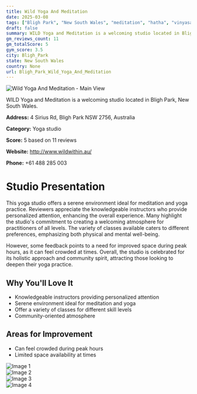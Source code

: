 ```yaml
---
title: Wild Yoga And Meditation
date: 2025-03-08
tags: ["Bligh Park", "New South Wales", "meditation", "hatha", "vinyasa", "welcoming", "community-oriented", "Bligh Park"]  
draft: false
summary: WILD Yoga and Meditation is a welcoming studio located in Bligh Park, New South Wales.
gm_reviews_count: 11
gm_totalScore: 5
gym_score: 3.5
city: Bligh_Park
state: New South Wales
country: None
url: Bligh_Park_Wild_Yoga_And_Meditation
---
```


<div className="aspect-[16/9] relative my-8">
  <img 
    src="https://lh5.googleusercontent.com/p/AF1QipOUKvK_RRJFe5_AMB0B8wCXPYcDyAYnGU_zWP5m=w1920-h1080-k-no"
    alt="Wild Yoga And Meditation - Main View"
    className="object-cover absolute inset-0 w-full h-full rounded-lg"
  />
</div>

WILD Yoga and Meditation is a welcoming studio located in Bligh Park, New South Wales.

**Address:** 4 Sirius Rd, Bligh Park NSW 2756, Australia

**Category:** Yoga studio

**Score:** 5 based on 11 reviews

**Website:** http://www.wildwithin.au/

**Phone:** +61 488 285 003

# Studio Presentation

This yoga studio offers a serene environment ideal for meditation and yoga practice. Reviewers appreciate the knowledgeable instructors who provide personalized attention, enhancing the overall experience. Many highlight the studio's commitment to creating a welcoming atmosphere for practitioners of all levels. The variety of classes available caters to different preferences, emphasizing both physical and mental well-being.

However, some feedback points to a need for improved space during peak hours, as it can feel crowded at times. Overall, the studio is celebrated for its holistic approach and community spirit, attracting those looking to deepen their yoga practice.

## Why You'll Love It

- Knowledgeable instructors providing personalized attention
- Serene environment ideal for meditation and yoga
- Offer a variety of classes for different skill levels
- Community-oriented atmosphere

## Areas for Improvement

- Can feel crowded during peak hours
- Limited space availability at times

<div className="grid grid-cols-1 xl:grid-cols-2 gap-4 my-8">
<div className="aspect-[4/3] relative"><img src="https://lh3.googleusercontent.com/p/AF1QipM4GzrSoaUJ1yxsusW-7V4HMmEVLKQ46FFmFhcE=w1920-h1080-k-no" alt="Image 1" className="object-cover absolute inset-0 w-full h-full rounded-lg" /></div>
<div className="aspect-[4/3] relative"><img src="https://lh5.googleusercontent.com/p/AF1QipOXdEOpC6dUlx-qzcrZ9h1Ci6FJkBRelUYMLdAu=w1920-h1080-k-no" alt="Image 2" className="object-cover absolute inset-0 w-full h-full rounded-lg" /></div>
<div className="aspect-[4/3] relative"><img src="https://lh3.googleusercontent.com/p/AF1QipO9lYtUI1v1ydJRrFx84RCxlhKxhzps7nH0fgVh=w1920-h1080-k-no" alt="Image 3" className="object-cover absolute inset-0 w-full h-full rounded-lg" /></div>
<div className="aspect-[4/3] relative"><img src="https://lh5.googleusercontent.com/p/AF1QipN3VdJI96zIPiiDk9o_8BBkYTXx-sRJOCKDPQMJ=w1920-h1080-k-no" alt="Image 4" className="object-cover absolute inset-0 w-full h-full rounded-lg" /></div>
</div>